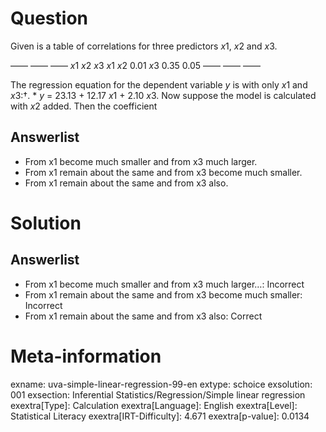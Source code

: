 Question
========

Given is a table of correlations for three predictors *x*1, *x*2 and *x*3.

  ------ ------ ------ *x*1 *x*2 *x*3 *x*1 *x*2 0.01 *x*3 0.35 0.05 ------ ------ ------

The regression equation for the dependent variable *y* is with only *x*1 and *x*3:†.
* *y* = 23.13 + 12.17 *x*1 + 2.10 *x*3. Now suppose the model is calculated with *x*2 added. Then the coefficient

Answerlist
----------

* From x1 become much smaller and from x3 much larger.
* From x1 remain about the same and from x3 become much smaller.
* From x1 remain about the same and from x3 also.

Solution
========

Answerlist
----------

* From x1 become much smaller and from x3 much larger...: Incorrect
* From x1 remain about the same and from x3 become much smaller: Incorrect
* From x1 remain about the same and from x3 also: Correct

Meta-information
================
exname: uva-simple-linear-regression-99-en
extype: schoice
exsolution: 001
exsection: Inferential Statistics/Regression/Simple linear regression
exextra[Type]: Calculation
exextra[Language]: English
exextra[Level]: Statistical Literacy
exextra[IRT-Difficulty]: 4.671
exextra[p-value]: 0.0134
